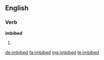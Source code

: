 ==English==

===Verb===
'''imbibed'''

# {{past of|imbibe}}

[[de:imbibed]]
[[fa:imbibed]]
[[mg:imbibed]]
[[te:imbibed]]